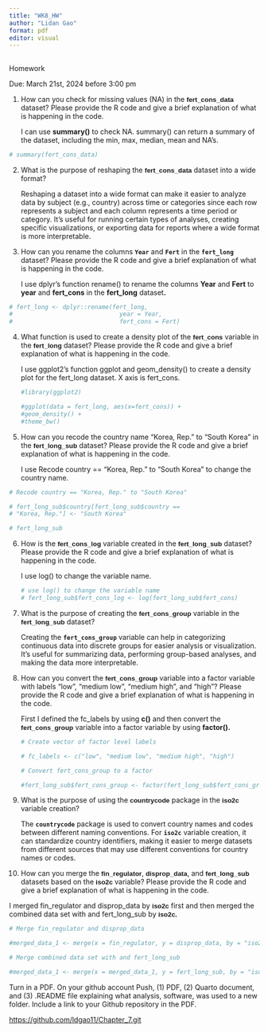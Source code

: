 ```yaml
---
title: "WK8_HW"
author: "Lidan Gao"
format: pdf
editor: visual
---
```


## 

Homework

Due: March 21st, 2024 before 3:00 pm 

1.  How can you check for missing values (NA) in the **`fert_cons_data`{style="font-family: arial, helvetica, sans-serif; text-shadow: none !important; letter-spacing: normal !important; margin: 0px; padding: 0px; border: 0px; outline: 0px; font-weight: inherit; font-style: inherit; font-size: 13.3333px;"}** dataset? Please provide the R code and give a brief explanation of what is happening in the code.

    I can use **summary()** to check NA. summary() can return a summary of the dataset, including the min, max, median, mean and NA's.

```r
# summary(fert_cons_data)
```

2.  What is the purpose of reshaping the **`fert_cons_data`{style="font-family: arial, helvetica, sans-serif; text-shadow: none !important; letter-spacing: normal !important; margin: 0px; padding: 0px; border: 0px; outline: 0px; font-weight: inherit; font-style: inherit; font-size: 13.3333px;"}** dataset into a wide format?

    Reshaping a dataset into a wide format can make it easier to analyze data by subject (e.g., country) across time or categories since each row represents a subject and each column represents a time period or category. It's useful for running certain types of analyses, creating specific visualizations, or exporting data for reports where a wide format is more interpretable.

3.  How can you rename the columns **`Year`** and **`Fert`** in the **`fert_long`** dataset? Please provide the R code and give a brief explanation of what is happening in the code.

    I use dplyr's function rename() to rename the columns **Year** and **Fert** to **year** and **fert_cons** in the **fert_long** dataset**.**

```r
# fert_long <- dplyr::rename(fert_long, 
#                              year = Year, 
#                              fert_cons = Fert)
```

4.  What function is used to create a density plot of the **`fert_cons`{style="font-family: arial, helvetica, sans-serif; text-shadow: none !important; letter-spacing: normal !important; margin: 0px; padding: 0px; border: 0px; outline: 0px; font-weight: inherit; font-style: inherit; font-size: 13.3333px;"}** variable in the **`fert_long`{style="font-family: arial, helvetica, sans-serif; text-shadow: none !important; letter-spacing: normal !important; margin: 0px; padding: 0px; border: 0px; outline: 0px; font-weight: inherit; font-style: inherit; font-size: 13.3333px;"}** dataset? Please provide the R code and give a brief explanation of what is happening in the code.

    I use ggplot2's function ggplot and geom_density() to create a density plot for the fert_long dataset. X axis is fert_cons.

    ```r

    #library(ggplot2)

    #ggplot(data = fert_long, aes(x=fert_cons)) +
    #geom_density() +
    #theme_bw()
    ```

5.  How can you recode the country name "Korea, Rep." to "South Korea" in the **`fert_long_sub`{style="font-family: arial, helvetica, sans-serif; text-shadow: none !important; letter-spacing: normal !important; margin: 0px; padding: 0px; border: 0px; outline: 0px; font-weight: inherit; font-style: inherit; font-size: 13.3333px;"}** dataset? Please provide the R code and give a brief explanation of what is happening in the code.

    I use Recode country == "Korea, Rep." to "South Korea" to change the country name.

```r
# Recode country == "Korea, Rep." to "South Korea"

# fert_long_sub$country[fert_long_sub$country ==
# "Korea, Rep."] <- "South Korea" 

# fert_long_sub
```

6.  How is the **`fert_cons_log`{style="font-family: arial, helvetica, sans-serif; text-shadow: none !important; letter-spacing: normal !important; margin: 0px; padding: 0px; border: 0px; outline: 0px; font-weight: inherit; font-style: inherit; font-size: 13.3333px;"}** variable created in the **`fert_long_sub`{style="font-family: arial, helvetica, sans-serif; text-shadow: none !important; letter-spacing: normal !important; margin: 0px; padding: 0px; border: 0px; outline: 0px; font-weight: inherit; font-style: inherit; font-size: 13.3333px;"}** dataset? Please provide the R code and give a brief explanation of what is happening in the code.

    I use log() to change the variable name.

    ```r
    # use log() to change the variable name
    # fert_long_sub$fert_cons_log <- log(fert_long_sub$fert_cons)

    ```

7.  What is the purpose of creating the **`fert_cons_group`{style="font-family: arial, helvetica, sans-serif; text-shadow: none !important; letter-spacing: normal !important; margin: 0px; padding: 0px; border: 0px; outline: 0px; font-weight: inherit; font-style: inherit; font-size: 13.3333px;"}** variable in the **`fert_long_sub`{style="font-family: arial, helvetica, sans-serif; text-shadow: none !important; letter-spacing: normal !important; margin: 0px; padding: 0px; border: 0px; outline: 0px; font-weight: inherit; font-style: inherit; font-size: 13.3333px;"}** dataset?

    Creating the **`fert_cons_group`** variable can help in categorizing continuous data into discrete groups for easier analysis or visualization. It's useful for summarizing data, performing group-based analyses, and making the data more interpretable.

8.  How can you convert the **`fert_cons_group`{style="font-family: arial, helvetica, sans-serif; text-shadow: none !important; letter-spacing: normal !important; margin: 0px; padding: 0px; border: 0px; outline: 0px; font-weight: inherit; font-style: inherit; font-size: 13.3333px;"}** variable into a factor variable with labels "low", "medium low", "medium high", and "high"? Please provide the R code and give a brief explanation of what is happening in the code.

    First I defined the fc_labels by using **c()** and then convert the **`fert_cons_group`{style="font-family: arial, helvetica, sans-serif; text-shadow: none !important; letter-spacing: normal !important; margin: 0px; padding: 0px; border: 0px; outline: 0px; font-weight: inherit; font-style: inherit; font-size: 13.3333px;"}** variable into a factor variable by using **factor().**

    ```r
    # Create vector of factor level labels

    # fc_labels <- c("low", "medium low", "medium high", "high")

    # Convert fert_cons_group to a factor

    #fert_long_sub$fert_cons_group <- factor(fert_long_sub$fert_cons_group, labels = fc_labels)
    ```

9.  What is the purpose of using the **`countrycode`{style="font-family: arial, helvetica, sans-serif; text-shadow: none !important; letter-spacing: normal !important; margin: 0px; padding: 0px; border: 0px; outline: 0px; font-weight: inherit; font-style: inherit; font-size: 13.3333px;"}** package in the **`iso2c`{style="font-family: arial, helvetica, sans-serif; text-shadow: none !important; letter-spacing: normal !important; margin: 0px; padding: 0px; border: 0px; outline: 0px; font-weight: inherit; font-style: inherit; font-size: 13.3333px;"}** variable creation?

    The **`countrycode`** package is used to convert country names and codes between different naming conventions. For **`iso2c`** variable creation, it can standardize country identifiers, making it easier to merge datasets from different sources that may use different conventions for country names or codes.

10. How can you merge the **`fin_regulator`{style="font-family: arial, helvetica, sans-serif; text-shadow: none !important; letter-spacing: normal !important; margin: 0px; padding: 0px; border: 0px; outline: 0px; font-weight: inherit; font-style: inherit; font-size: 13.3333px;"}**, **`disprop_data`{style="font-family: arial, helvetica, sans-serif; text-shadow: none !important; letter-spacing: normal !important; margin: 0px; padding: 0px; border: 0px; outline: 0px; font-weight: inherit; font-style: inherit; font-size: 13.3333px;"}**, and **`fert_long_sub`{style="font-family: arial, helvetica, sans-serif; text-shadow: none !important; letter-spacing: normal !important; margin: 0px; padding: 0px; border: 0px; outline: 0px; font-weight: inherit; font-style: inherit; font-size: 13.3333px;"}** datasets based on the **`iso2c`{style="font-family: arial, helvetica, sans-serif; text-shadow: none !important; letter-spacing: normal !important; margin: 0px; padding: 0px; border: 0px; outline: 0px; font-weight: inherit; font-style: inherit; font-size: 13.3333px;"}** variable? Please provide the R code and give a brief explanation of what is happening in the code.

I merged fin_regulator and disprop_data by **`iso2c`{style="font-family: arial, helvetica, sans-serif; text-shadow: none !important; letter-spacing: normal !important; margin: 0px; padding: 0px; border: 0px; outline: 0px; font-weight: inherit; font-style: inherit; font-size: 13.3333px;"}** first and then merged the combined data set with and fert_long_sub by **`iso2c.`{style="font-family: arial, helvetica, sans-serif; text-shadow: none !important; letter-spacing: normal !important; margin: 0px; padding: 0px; border: 0px; outline: 0px; font-weight: inherit; font-style: inherit; font-size: 13.3333px;"}**

```r
# Merge fin_regulator and disprop_data

#merged_data_1 <- merge(x = fin_regulator, y = disprop_data, by = "iso2c", all = TRUE)

# Merge combined data set with and fert_long_sub

#merged_data_1 <- merge(x = merged_data_1, y = fert_long_sub, by = "iso2c", all = TRUE)

```

Turn in a PDF. On your github account Push, (1) PDF, (2) Quarto document, and (3) .README file explaining what analysis, software, was used to a new folder. Include a link to your Github repository in the PDF.

<https://github.com/ldgao11/Chapter_7.git>

